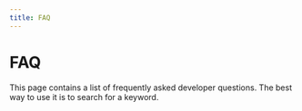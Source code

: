 ```yaml
---
title: FAQ
---
```


# FAQ

This page contains a list of frequently asked developer questions. The best way to use it is to search for a keyword.